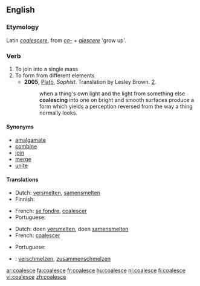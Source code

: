 ==English==

===Etymology===
Latin ''[[coalescere]]'', from ''[[co-]]'' + ''[[alescere]]'' 'grow up'.

===Verb===
{{en-verb|coalesc|ing}}

# To join into a single mass
# To form from different elements
#* '''2005''', [[w:Plato|Plato]], ''Sophist''.  Translation by Lesley Brown. [[w:Stephanus pagination|2]].
#*: when a thing's own light and the light from something else '''coalescing''' into one on bright and smooth surfaces produce a form which yields a perception reversed from the way a thing normally looks.

====Synonyms====
*[[amalgamate]]
*[[combine]]
*[[join]]
*[[merge]]
*[[unite]]

====Translations====
{{trans-top|to join into a single mass}}
* Dutch: [[versmelten]], [[samensmelten]]
* Finnish: {{t-|fi|yhdistyä}}
{{trans-mid}}
* French: [[se fondre]], [[coalescer]]
* Portuguese: {{t-|pt|coalescer}}
{{trans-bottom}}

{{trans-top|to form from different elements}}
* Dutch: doen [[versmelten]], doen [[samensmelten]]
* French: [[coalescer]]
{{trans-mid}}
* Portuguese: {{t-|pt|coalescer}}
{{trans-bottom}}

{{checktrans}}
*{{ttbc|German}}: [[verschmelzen]], [[zusammenschmelzen]]

[[ar:coalesce]]
[[fa:coalesce]]
[[fr:coalesce]]
[[hu:coalesce]]
[[nl:coalesce]]
[[fi:coalesce]]
[[vi:coalesce]]
[[zh:coalesce]]